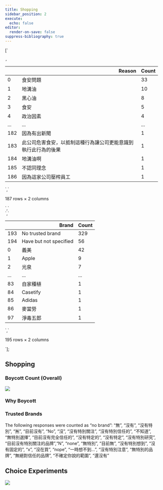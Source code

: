 ```yaml
---
title: Shopping
sidebar_position: 2
execute:
  echo: false
editor:
  render-on-save: false
suppress-bibliography: true
---
```





[`<div>
<style scoped>
    .dataframe tbody tr th:only-of-type {
        vertical-align: middle;
    }
    .dataframe tbody tr th {
        vertical-align: top;
    }
    .dataframe thead th {
        text-align: right;
    }
</style>
`,`
<table class="dataframe" data-quarto-postprocess="true" data-border="1">
<thead>
<tr class="header" style="text-align: right;">
<th data-quarto-table-cell-role="th"></th>
<th data-quarto-table-cell-role="th">Reason</th>
<th data-quarto-table-cell-role="th">Count</th>
</tr>
</thead>
<tbody>
<tr class="odd">
<td data-quarto-table-cell-role="th">0</td>
<td>食安問題</td>
<td>33</td>
</tr>
<tr class="even">
<td data-quarto-table-cell-role="th">1</td>
<td>地溝油</td>
<td>10</td>
</tr>
<tr class="odd">
<td data-quarto-table-cell-role="th">2</td>
<td>黑心油</td>
<td>8</td>
</tr>
<tr class="even">
<td data-quarto-table-cell-role="th">3</td>
<td>食安</td>
<td>5</td>
</tr>
<tr class="odd">
<td data-quarto-table-cell-role="th">4</td>
<td>政治因素</td>
<td>4</td>
</tr>
<tr class="even">
<td data-quarto-table-cell-role="th">...</td>
<td>...</td>
<td>...</td>
</tr>
<tr class="odd">
<td data-quarto-table-cell-role="th">182</td>
<td>因為有出新聞</td>
<td>1</td>
</tr>
<tr class="even">
<td data-quarto-table-cell-role="th">183</td>
<td>此公司危害食安，以抵制這種行為讓公司更能意識到執行此行為的後果</td>
<td>1</td>
</tr>
<tr class="odd">
<td data-quarto-table-cell-role="th">184</td>
<td>地溝油啊</td>
<td>1</td>
</tr>
<tr class="even">
<td data-quarto-table-cell-role="th">185</td>
<td>不認同理念</td>
<td>1</td>
</tr>
<tr class="odd">
<td data-quarto-table-cell-role="th">186</td>
<td>因為這家公司壓榨員工</td>
<td>1</td>
</tr>
</tbody>
</table>
`,`
<p>187 rows × 2 columns</p>
</div>`,`<div>
<style scoped>
    .dataframe tbody tr th:only-of-type {
        vertical-align: middle;
    }
    .dataframe tbody tr th {
        vertical-align: top;
    }
    .dataframe thead th {
        text-align: right;
    }
</style>
`,`
<table class="dataframe" data-quarto-postprocess="true" data-border="1">
<thead>
<tr class="header" style="text-align: right;">
<th data-quarto-table-cell-role="th"></th>
<th data-quarto-table-cell-role="th">Brand</th>
<th data-quarto-table-cell-role="th">Count</th>
</tr>
</thead>
<tbody>
<tr class="odd">
<td data-quarto-table-cell-role="th">193</td>
<td>No trusted brand</td>
<td>329</td>
</tr>
<tr class="even">
<td data-quarto-table-cell-role="th">194</td>
<td>Have but not specified</td>
<td>56</td>
</tr>
<tr class="odd">
<td data-quarto-table-cell-role="th">0</td>
<td>義美</td>
<td>42</td>
</tr>
<tr class="even">
<td data-quarto-table-cell-role="th">1</td>
<td>Apple</td>
<td>9</td>
</tr>
<tr class="odd">
<td data-quarto-table-cell-role="th">2</td>
<td>光泉</td>
<td>7</td>
</tr>
<tr class="even">
<td data-quarto-table-cell-role="th">...</td>
<td>...</td>
<td>...</td>
</tr>
<tr class="odd">
<td data-quarto-table-cell-role="th">83</td>
<td>自家種植</td>
<td>1</td>
</tr>
<tr class="even">
<td data-quarto-table-cell-role="th">84</td>
<td>Casetify</td>
<td>1</td>
</tr>
<tr class="odd">
<td data-quarto-table-cell-role="th">85</td>
<td>Adidas</td>
<td>1</td>
</tr>
<tr class="even">
<td data-quarto-table-cell-role="th">86</td>
<td>麥當勞</td>
<td>1</td>
</tr>
<tr class="odd">
<td data-quarto-table-cell-role="th">97</td>
<td>淨毒五郎</td>
<td>1</td>
</tr>
</tbody>
</table>
`,`
<p>195 rows × 2 columns</p>
</div>`];

## Shopping

### Boycott Count (Overall)

![](shopping_files/figure-markdown_strict/cell-3-output-1.png)

### Why Boycott

<div dangerouslySetInnerHTML={{ __html: quartoRawHtml[0] }} />

<div dangerouslySetInnerHTML={{ __html: quartoRawHtml[1] }} />

<div dangerouslySetInnerHTML={{ __html: quartoRawHtml[2] }} />

### Trusted Brands

<div dangerouslySetInnerHTML={{ __html: quartoRawHtml[3] }} />

<div dangerouslySetInnerHTML={{ __html: quartoRawHtml[4] }} />

<div dangerouslySetInnerHTML={{ __html: quartoRawHtml[5] }} />

The following responses were counted as “no brand”: “無”, “沒有”,
“沒有特別”, “🈚️”, “目前沒有”, “No”, “沒”, “沒有特別關注”,
“沒有特別信任的”, “不知道”, “無特別選擇”, “目前沒有完全信任的”,
“沒有特定的”, “沒有特定”, “沒有特別研究”, “目前沒有特別關注的品牌”,“N”,
“none”, “無特別”, “目前無”, “沒有特別想到”, “沒有固定的”, “x”, “沒在買”,
“nope”, “一時想不到…”, “沒有特別注意”, “無特別的品牌”,
“無絕對信任的品牌”, “不確定你說的範圍”, “還沒有”

## Choice Experiments

![](shopping_files/figure-markdown_strict/cell-6-output-1.png)
